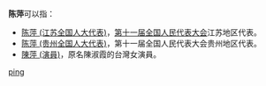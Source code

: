 '''陈萍'''可以指：
* [[陈萍_(江苏全国人大代表)|陈萍 (江苏全国人大代表)]]，[[第十一届全国人民代表大会|第十一届全国人民代表大会]]江苏地区代表。
* [[陈萍_(贵州全国人大代表)|陈萍 (贵州全国人大代表)]]，第十一届全国人民代表大会贵州地区代表。
* [[陳萍_(演員)|陳萍 (演員)]]，原名陳淑霞的台灣女演員。

{{disambig}}
[[Category:二字陈姓人名消歧义|ping]]